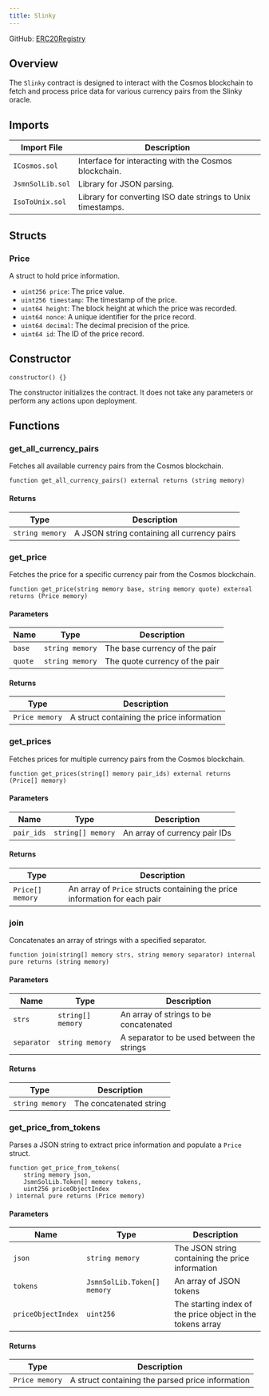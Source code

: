 ```yaml
---
title: Slinky
---
```


GitHub: [ERC20Registry](https://github.com/initia-labs/initia-evm-contracts/blob/main/src/Slinky.sol)

## Overview

The `Slinky` contract is designed to interact with the Cosmos blockchain to fetch and process price data for various currency pairs from the Slinky oracle.

## Imports

| Import File    | Description                                                   |
|----------------|---------------------------------------------------------------|
| `ICosmos.sol`  | Interface for interacting with the Cosmos blockchain.         |
| `JsmnSolLib.sol` | Library for JSON parsing.                                   |
| `IsoToUnix.sol`  | Library for converting ISO date strings to Unix timestamps. |

## Structs

### Price

A struct to hold price information.
- `uint256 price`: The price value.
- `uint256 timestamp`: The timestamp of the price.
- `uint64 height`: The block height at which the price was recorded.
- `uint64 nonce`: A unique identifier for the price record.
- `uint64 decimal`: The decimal precision of the price.
- `uint64 id`: The ID of the price record.

## Constructor

```solidity
constructor() {}
```

The constructor initializes the contract. It does not take any parameters or perform any actions upon deployment.

## Functions

### get_all_currency_pairs

Fetches all available currency pairs from the Cosmos blockchain.

```solidity
function get_all_currency_pairs() external returns (string memory)
```

#### Returns

| Type           | Description                                |
| -------------- | ------------------------------------------ |
| `string memory`| A JSON string containing all currency pairs|

### get_price

Fetches the price for a specific currency pair from the Cosmos blockchain.

```solidity
function get_price(string memory base, string memory quote) external returns (Price memory)
```

#### Parameters

| Name            | Type             | Description                 |
| --------------- | ---------------- | --------------------------- |
| `base`          | `string memory`  | The base currency of the pair|
| `quote`         | `string memory`  | The quote currency of the pair|

#### Returns

| Type          | Description                       |
| ------------- | --------------------------------- |
| `Price memory`| A struct containing the price information|

### get_prices

Fetches prices for multiple currency pairs from the Cosmos blockchain.

```solidity
function get_prices(string[] memory pair_ids) external returns (Price[] memory)
```

#### Parameters

| Name           | Type               | Description                  |
| -------------- | ------------------ | ---------------------------- |
| `pair_ids`     | `string[] memory`  | An array of currency pair IDs|

#### Returns

| Type            | Description                                                |
| --------------- | ---------------------------------------------------------- |
| `Price[] memory`| An array of `Price` structs containing the price information for each pair|

### join

Concatenates an array of strings with a specified separator.

```solidity
function join(string[] memory strs, string memory separator) internal pure returns (string memory)
```

#### Parameters

| Name         | Type               | Description                          |
| ------------ | ------------------ | ------------------------------------ |
| `strs`       | `string[] memory`  | An array of strings to be concatenated|
| `separator`  | `string memory`    | A separator to be used between the strings|

#### Returns

| Type            | Description                |
| --------------- | -------------------------- |
| `string memory` | The concatenated string    |

### get_price_from_tokens

Parses a JSON string to extract price information and populate a `Price` struct.

```solidity
function get_price_from_tokens(
    string memory json,
    JsmnSolLib.Token[] memory tokens,
    uint256 priceObjectIndex
) internal pure returns (Price memory)
```

#### Parameters

| Name               | Type                     | Description                                           |
| ------------------ | ------------------------ | ----------------------------------------------------- |
| `json`             | `string memory`          | The JSON string containing the price information      |
| `tokens`           | `JsmnSolLib.Token[] memory` | An array of JSON tokens                               |
| `priceObjectIndex` | `uint256`                | The starting index of the price object in the tokens array|

#### Returns

| Type            | Description                       |
| --------------- | --------------------------------- |
| `Price memory`  | A struct containing the parsed price information |